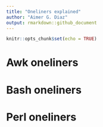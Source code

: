 ```yaml
---
title: "Oneliners explained"
author: "Aimer G. Diaz"
output: rmarkdown::github_document
---
```


```r
knitr::opts_chunk$set(echo = TRUE)
```

# Awk oneliners 




# Bash oneliners




# Perl oneliners 